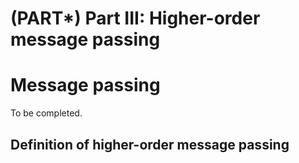 # (PART\*) Part III: Higher-order message passing {-}

# Message passing

To be completed.

## Definition of higher-order message passing

